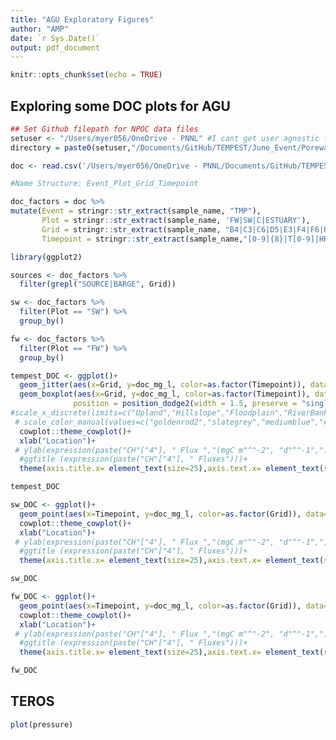 ```yaml
---
title: "AGU Exploratory Figures"
author: "AMP"
date: `r Sys.Date()`
output: pdf_document
---
```


```r
knitr::opts_chunk$set(echo = TRUE)
```

## Exploring some DOC plots for AGU

```r
## Set Github filepath for NPOC data files
setuser <- "/Users/myer056/OneDrive - PNNL" #I cant get user agnostic file paths to work
directory = paste0(setuser,"/Documents/GitHub/TEMPEST/June_Event/Porewaters/")

doc <- read.csv('/Users/myer056/OneDrive - PNNL/Documents/GitHub/TEMPEST/June_Event/Porewaters/TMP_PW_NPOC_TDN_L0A_2022-07-31.csv')

#Name Structure: Event_Plot_Grid_Timepoint

doc_factors = doc %>%
mutate(Event = stringr::str_extract(sample_name, "TMP"),
       Plot = stringr::str_extract(sample_name, 'FW|SW|C|ESTUARY'), 
       Grid = stringr::str_extract(sample_name, "B4|C3|C6|D5|E3|F4|F6|H3|H6|I5|SOURCE|BARGE|POOL|WELL"),
       Timepoint = stringr::str_extract(sample_name,"[0-9]{8}|T[0-9]|HR[0-9]|PreW")) 


```

```r
library(ggplot2)

sources <- doc_factors %>% 
  filter(grepl("SOURCE|BARGE", Grid))

sw <- doc_factors %>% 
  filter(Plot == "SW") %>%
  group_by()

fw <- doc_factors %>% 
  filter(Plot == "FW") %>%
  group_by()

tempest_DOC <- ggplot()+
  geom_jitter(aes(x=Grid, y=doc_mg_l, color=as.factor(Timepoint)), data=sw)+
  geom_boxplot(aes(x=Grid, y=doc_mg_l, color=as.factor(Timepoint)), data=sw,
              position = position_dodge2(width = 1.5, preserve = "single"))+
#scale_x_discrete(limits=c("Upland","Hillslope","Floodplain","RiverBank","River","FW Wetland"), labels=c("Upland","Hillslope","Floodplain","River \nBank","River","Freshwater \n Wetland"))+
 # scale_color_manual(values=c("goldenrod2","slategrey","mediumblue","#000000","darkorange4","darkslategrey","turquoise","royalblue3","green"),limits=c("2","3","1","4","5","6","7","8","9"),breaks=c("2","3","1","6","7","8","4","5","9"), labels=c("River Flooded \nOver Soil","Falling Tide","Rising Tide","Low Tide","High Tide","King Tide","Upland Soils", "Freshwater \nWetland Soils", "Trees"),name="Key")+
  cowplot::theme_cowplot()+
  xlab("Location")+
 # ylab(expression(paste("CH"["4"], " Flux ","(mgC m"^"-2", "d"^"-1",")")))+
  #ggtitle (expression(paste("CH"["4"], " Fluxes")))+
  theme(axis.title.x= element_text(size=25),axis.text.x= element_text(size=20),axis.text.y =element_text(size=20),axis.title.y = element_text(size=25),legend.position = c(0.01, 0.8))

tempest_DOC

sw_DOC <- ggplot()+
  geom_point(aes(x=Timepoint, y=doc_mg_l, color=as.factor(Grid)), data=sw)+
  cowplot::theme_cowplot()+
  xlab("Location")+
 # ylab(expression(paste("CH"["4"], " Flux ","(mgC m"^"-2", "d"^"-1",")")))+
  #ggtitle (expression(paste("CH"["4"], " Fluxes")))+
  theme(axis.title.x= element_text(size=25),axis.text.x= element_text(size=20),axis.text.y =element_text(size=20),axis.title.y = element_text(size=25),legend.position = c(0.01, 0.8))

sw_DOC

fw_DOC <- ggplot()+
  geom_point(aes(x=Timepoint, y=doc_mg_l, color=as.factor(Grid)), data=fw)+
  cowplot::theme_cowplot()+
  xlab("Location")+
 # ylab(expression(paste("CH"["4"], " Flux ","(mgC m"^"-2", "d"^"-1",")")))+
  #ggtitle (expression(paste("CH"["4"], " Fluxes")))+
  theme(axis.title.x= element_text(size=25),axis.text.x= element_text(size=20),axis.text.y =element_text(size=20),axis.title.y = element_text(size=25),legend.position = c(0.01, 0.8))

fw_DOC
```

## TEROS


```r
plot(pressure)
```

